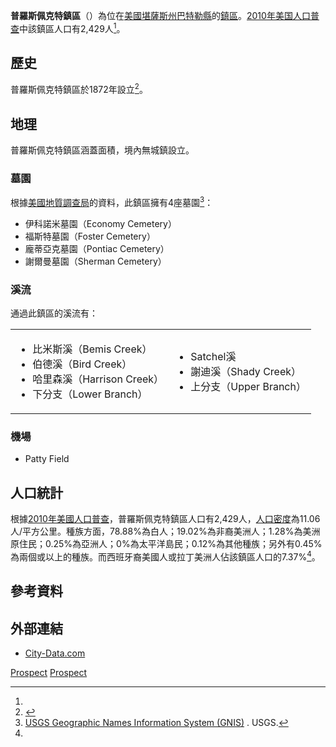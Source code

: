 {{noteTA
|G1=USState
}}
{{Infobox settlement
|official_name = 普羅斯佩克特鎮區
|native_name = Prospect Township
|settlement_type = 鎮區
|image_map = Map highlighting Prospect Township, Butler County, Kansas.svg
|map_caption = 普羅斯佩克特鎮區在巴特勒縣的位置
|coordinates_display = inline,title
|coordinates_region = US-KS
|subdivision_type = [[世界政區索引|國家]]
|subdivision_name = [[美国|美国]]
|subdivision_type1 = [[美國行政區劃|州]]
|subdivision_name1 = [[堪薩斯州|堪薩斯州]]
|subdivision_type2 = [[堪萨斯州行政区划|縣]]
|subdivision_name2 = [[巴特勒縣_(堪薩斯州)|巴特勒縣]]
|area_total_km2 = 218.54
|area_land_km2 = 202.8
|area_water_km2 = 15.73
|area_total_sq_mi = 84.38
|area_land_sq_mi = 78.3
|area_water_sq_mi = 6.07
|area_water_percent = 7.2
|population_as_of = [[2010年美国人口普查|2010]]
|population_footnotes = <ref name=census>{{cite web|url=http://www.census.gov/geo/www/gazetteer/gazetteer2010.html|title=2010 Census Gazetteer Files|publisher=[[美国人口调查局|美国人口调查局]]|accessdate=2016-02-28|archive-url=https://web.archive.org/web/20121021075704/http://www.census.gov/geo/www/gazetteer/gazetteer2010.html|archive-date=2012-10-21|dead-url=yes}}</ref>
|population_total = 2429
|population_density_km2 = auto
|elevation_footnotes = 
|elevation_m = 433
|elevation_ft = 1421
|latd = 37
|latm = 50
|lats = 00
|latNS = N
|longd = 96
|longm = 41
|longs = 36
|longEW = W
|postal_code_type =
|postal_code = 
|blank_name = [[地名信息系统|GNIS]]
|blank_info = [http://geonames.usgs.gov/pls/gnispublic/f?p=gnispq:3:::NO::P3_FID:0474611 0474611]
|website = 
|footnotes = 
}}

'''普羅斯佩克特鎮區'''（{{lang-en|'''Prospect Township'''}}）為位在[[美國|美國]][[堪薩斯州|堪薩斯州]][[巴特勒縣_(堪薩斯州)|巴特勒縣]]的[[行政鎮區|鎮區]]。[[2010年美国人口普查|2010年美国人口普查]]中該鎮區人口有2,429人<ref name=census/>。

==歷史==
普羅斯佩克特鎮區於1872年設立<ref>{{cite book | url=http://books.google.com/books?id=h3YUAAAAYAAJ&pg=PA191#v=onepage&q&f=false | title=History of Butler County Kansas | publisher=Standard Publishing Company | author=Mooney, Vol. P. | year=1916 | pages=191}}</ref>。

==地理==
普羅斯佩克特鎮區涵蓋面積{{convert|218.54|km2|sqmi}}，境內無城鎮設立。

===墓園===
根據[[美國地質調查局|美國地質調查局]]的資料，此鎮區擁有4座墓園<ref>[http://geonames.usgs.gov/domestic/index.html USGS Geographic Names Information System (GNIS)] {{Wayback|url=http://geonames.usgs.gov/domestic/index.html |date=20190428150204 }}. USGS.</ref>：
*伊科諾米墓園（Economy Cemetery）
*福斯特墓園（Foster Cemetery）
*龐蒂亞克墓園（Pontiac Cemetery）
*謝爾曼墓園（Sherman Cemetery）

===溪流===
通過此鎮區的溪流有：
{|
|
*比米斯溪（Bemis Creek）
*伯德溪（Bird Creek）
*哈里森溪（Harrison Creek）
*下分支（Lower Branch）
|
*Satchel溪
*謝迪溪（Shady Creek）
*上分支（Upper Branch）
|}

===機場===
*Patty Field

==人口統計==
根據[[2010年美國人口普查|2010年美國人口普查]]，普羅斯佩克特鎮區人口有2,429人，[[人口密度|人口密度]]為11.06人/平方公里。種族方面，78.88%為白人；19.02%為非裔美洲人；1.28%為美洲原住民；0.25%為亞洲人；0%為太平洋島民；0.12%為其他種族；另外有0.45%為兩個或以上的種族。而西班牙裔美國人或拉丁美洲人佔該鎮區人口的7.37%<ref name=census/>。

==參考資料==
{{reflist}}

==外部連結==
* [http://www.city-data.com/township/Prospect-Butler-KS.html City-Data.com] {{Wayback|url=http://www.city-data.com/township/Prospect-Butler-KS.html |date=20121021185855 }}

{{巴特勒縣 (堪薩斯州)}}

[[Category:巴特勒縣鎮區_(堪薩斯州)|Prospect]]
[[Category:堪薩斯州鎮區|Prospect]]